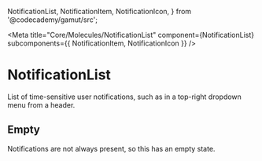   NotificationList,
  NotificationItem,
  NotificationIcon,
} from '@codecademy/gamut/src';

<Meta
  title="Core/Molecules/NotificationList"
  component={NotificationList}
  subcomponents={{ NotificationItem, NotificationIcon }}
/>

# NotificationList

<StoryStatus status="ready" />

List of time-sensitive user notifications, such as in a top-right dropdown
menu from a header.

<Preview>
  <Story name="NotificationsList">
    <NotificationList
      notifications={[
        {
          campaign: 'python-livestream',
          date: 1,
          iconSettings: {
            color: '#3069f0',
            backgroundColor: '#ffd500',
          },
          iconSlug: 'python',
          id: 'abc',
          link:
            'https://www.codecademy.com/courses/livestreams/projects/livestream-intro-to-statistics-in-python',
          text: 'Check out our Python livestream!',
          unread: true,
        },
        {
          campaign: 'pro-trial',
          date: 2,
          id: '123',
          imageUrl: 'https://bit.ly/2Ckp4eW',
          link:
            'https://www.codecademy.com/subscriptions/proSixMonthV2a/checkout',
          text:
            "It's your last day of Pro Trial! Sign up with Codecademy Pro to get helpful features like quizzes and projects and practice on the Codecademy Go mobile app!",
        },
      ]}
    />
  </Story>
</Preview>

<Props of={NotificationList} />

## Empty

Notifications are not always present, so this has an empty state.

<Preview>
  <Story name="Empty">
    <NotificationList notifications={[]} />
  </Story>
</Preview>
